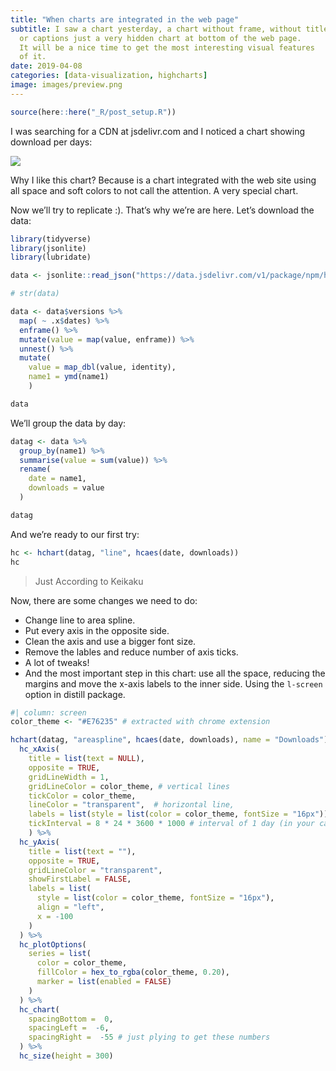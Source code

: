 ```yaml
---
title: "When charts are integrated in the web page"
subtitle: I saw a chart yesterday, a chart without frame, without title
  or captions just a very hidden chart at bottom of the web page.
  It will be a nice time to get the most interesting visual features
  of it.
date: 2019-04-08
categories: [data-visualization, highcharts]
image: images/preview.png
---
```


```r
source(here::here("_R/post_setup.R"))
```

I was searching for a CDN at jsdelivr.com and I noticed a chart showing download per days:

:::{.column-body}
![](images/images/jsdelivr.png)
:::

Why I like this chart? Because is a chart integrated
with the web site using all space and soft colors to not
call the attention. A very special chart.

Now we'll try to replicate :). That's why we're are here. Let's
download the data:

```r
library(tidyverse)
library(jsonlite)
library(lubridate)

data <- jsonlite::read_json("https://data.jsdelivr.com/v1/package/npm/highcharts/stats/month")

# str(data)

data <- data$versions %>%
  map( ~ .x$dates) %>%
  enframe() %>%
  mutate(value = map(value, enframe)) %>%
  unnest() %>%
  mutate(
    value = map_dbl(value, identity),
    name1 = ymd(name1)
    )

data
```

We'll group the data by day:

```r
datag <- data %>%
  group_by(name1) %>%
  summarise(value = sum(value)) %>% 
  rename(
    date = name1,
    downloads = value
  )

datag
```

And we're ready to our first try:

```r
hc <- hchart(datag, "line", hcaes(date, downloads))
hc
```

> Just According to Keikaku

Now, there are some changes we need to do:

- Change line to area spline.
- Put every axis in the opposite side.
- Clean the axis and use a bigger font size.
- Remove the lables and reduce number of axis ticks.
- A lot of tweaks!
- And the most important step in this chart: use all the space,
reducing the margins and move the x-axis labels to the inner side. Using the `l-screen`
option in distill package.

```r
#| column: screen
color_theme <- "#E76235" # extracted with chrome extension

hchart(datag, "areaspline", hcaes(date, downloads), name = "Downloads") %>% 
  hc_xAxis(
    title = list(text = NULL),
    opposite = TRUE,
    gridLineWidth = 1,
    gridLineColor = color_theme, # vertical lines
    tickColor = color_theme,
    lineColor = "transparent",  # horizontal line,
    labels = list(style = list(color = color_theme, fontSize = "16px")),
    tickInterval = 8 * 24 * 3600 * 1000 # interval of 1 day (in your case = 60)
    ) %>%
  hc_yAxis(
    title = list(text = ""),
    opposite = TRUE,
    gridLineColor = "transparent",
    showFirstLabel = FALSE,
    labels = list(
      style = list(color = color_theme, fontSize = "16px"),
      align = "left",
      x = -100
    )
  ) %>%
  hc_plotOptions(
    series = list(
      color = color_theme,
      fillColor = hex_to_rgba(color_theme, 0.20),
      marker = list(enabled = FALSE)
    )
  ) %>%
  hc_chart(
    spacingBottom =  0,
    spacingLeft =  -6,
    spacingRight =  -55 # just plying to get these numbers
  ) %>% 
  hc_size(height = 300)
```
